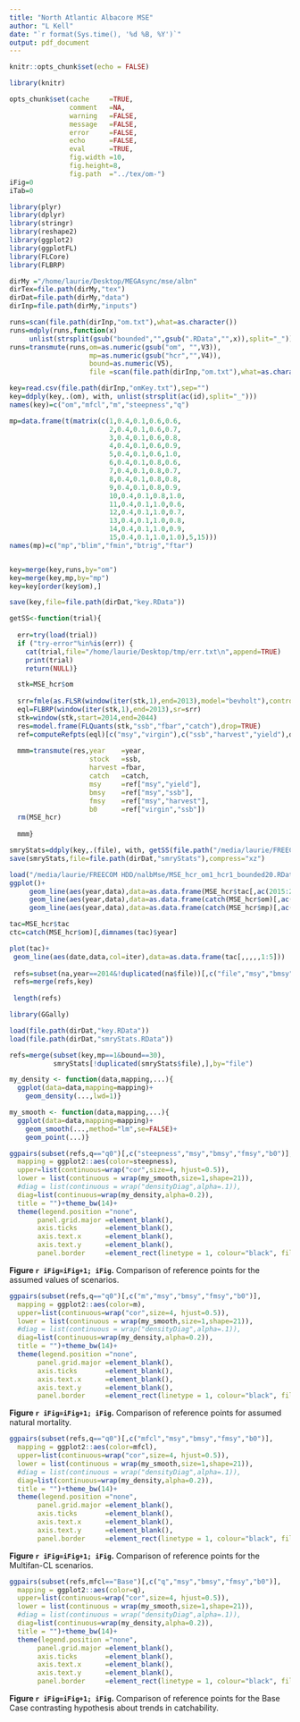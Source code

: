 ```yaml
---
title: "North Atlantic Albacore MSE"
author: "L Kell"
date: "`r format(Sys.time(), '%d %B, %Y')`"
output: pdf_document
---
```



```r
knitr::opts_chunk$set(echo = FALSE)

library(knitr)

opts_chunk$set(cache     =TRUE, 
               comment   =NA, 
               warning   =FALSE, 
               message   =FALSE, 
               error     =FALSE, 
               echo      =FALSE, 
               eval      =TRUE,
               fig.width =10, 
               fig.height=8,
               fig.path  ="../tex/om-")
iFig=0
iTab=0
```

```r
library(plyr)
library(dplyr)
library(stringr)
library(reshape2)
library(ggplot2)
library(ggplotFL)
library(FLCore)
library(FLBRP)

dirMy ="/home/laurie/Desktop/MEGAsync/mse/albn"
dirTex=file.path(dirMy,"tex")
dirDat=file.path(dirMy,"data")
dirInp=file.path(dirMy,"inputs")
```


```r
runs=scan(file.path(dirInp,"om.txt"),what=as.character())
runs=mdply(runs,function(x)
     unlist(strsplit(gsub("bounded","",gsub(".RData","",x)),split="_")))[,c(4,5,6)]
runs=transmute(runs,om=as.numeric(gsub("om", "",V3)),
                    mp=as.numeric(gsub("hcr","",V4)),
                    bound=as.numeric(V5),
                    file =scan(file.path(dirInp,"om.txt"),what=as.character()))

key=read.csv(file.path(dirInp,"omKey.txt"),sep="")
key=ddply(key,.(om), with, unlist(strsplit(ac(id),split="_")))
names(key)=c("om","mfcl","m","steepness","q")

mp=data.frame(t(matrix(c(1,0.4,0.1,0.6,0.6,
                         2,0.4,0.1,0.6,0.7,
                         3,0.4,0.1,0.6,0.8,
                         4,0.4,0.1,0.6,0.9,
                         5,0.4,0.1,0.6,1.0,
                         6,0.4,0.1,0.8,0.6,
                         7,0.4,0.1,0.8,0.7,
                         8,0.4,0.1,0.8,0.8,
                         9,0.4,0.1,0.8,0.9,
                         10,0.4,0.1,0.8,1.0,
                         11,0.4,0.1,1.0,0.6,
                         12,0.4,0.1,1.0,0.7,
                         13,0.4,0.1,1.0,0.8,
                         14,0.4,0.1,1.0,0.9,
                         15,0.4,0.1,1.0,1.0),5,15)))
names(mp)=c("mp","blim","fmin","btrig","ftar")


key=merge(key,runs,by="om")
key=merge(key,mp,by="mp")
key=key[order(key$om),]

save(key,file=file.path(dirDat,"key.RData"))
```

```r
getSS<-function(trial){
  
  err=try(load(trial))
  if ("try-error"%in%is(err)) {
    cat(trial,file="/home/laurie/Desktop/tmp/err.txt\n",append=TRUE)
    print(trial)
    return(NULL)}

  stk=MSE_hcr$om
 
  srr=fmle(as.FLSR(window(iter(stk,1),end=2013),model="bevholt"),control="silent")
  eql=FLBRP(window(iter(stk,1),end=2013),sr=srr)
  stk=window(stk,start=2014,end=2044)
  res=model.frame(FLQuants(stk,"ssb","fbar","catch"),drop=TRUE)
  ref=computeRefpts(eql)[c("msy","virgin"),c("ssb","harvest","yield"),drop=TRUE]
  
  mmm=transmute(res,year    =year,
                    stock   =ssb,
                    harvest =fbar,
                    catch   =catch,
                    msy     =ref["msy","yield"],
                    bmsy    =ref["msy","ssb"],
                    fmsy    =ref["msy","harvest"],
                    b0      =ref["virgin","ssb"])
  rm(MSE_hcr)
 
  mmm}

smryStats=ddply(key,.(file), with, getSS(file.path("/media/laurie/FREECOM HDD/nalbMse",file)))
save(smryStats,file=file.path(dirDat,"smryStats"),compress="xz")
```

```r
load("/media/laurie/FREECOM HDD/nalbMse/MSE_hcr_om1_hcr1_bounded20.RData")
ggplot()+
     geom_line(aes(year,data),data=as.data.frame(MSE_hcr$tac[,ac(2015:2044),,,,56]),col="black")+
     geom_line(aes(year,data),data=as.data.frame(catch(MSE_hcr$om)[,ac(2015:2044),,,,56]),col="red")+
     geom_line(aes(year,data),data=as.data.frame(catch(MSE_hcr$mp)[,ac(2015:2040),,,,56]),col="green")

tac=MSE_hcr$tac
ctc=catch(MSE_hcr$om)[,dimnames(tac)$year]

plot(tac)+
 geom_line(aes(date,data,col=iter),data=as.data.frame(tac[,,,,,1:5]))
 
 refs=subset(na,year==2014&!duplicated(na$file))[,c("file","msy","bmsy","fmsy","b0")]
 refs=merge(refs,key)
 
 length(refs)
```

```r
library(GGally)

load(file.path(dirDat,"key.RData"))
load(file.path(dirDat,"smryStats.RData"))

refs=merge(subset(key,mp==1&bound==30),
           smryStats[!duplicated(smryStats$file),],by="file")

my_density <- function(data,mapping,...){
  ggplot(data=data,mapping=mapping)+
    geom_density(...,lwd=1)}

my_smooth <- function(data,mapping,...){
  ggplot(data=data,mapping=mapping)+
    geom_smooth(...,method="lm",se=FALSE)+
    geom_point(...)}

ggpairs(subset(refs,q=="q0")[,c("steepness","msy","bmsy","fmsy","b0")],
  mapping = ggplot2::aes(color=steepness),
  upper=list(continuous=wrap("cor",size=4, hjust=0.5)),
  lower = list(continuous = wrap(my_smooth,size=1,shape=21)),
  #diag = list(continuous = wrap("densityDiag",alpha=.1)),
  diag=list(continuous=wrap(my_density,alpha=0.2)),
  title = "")+theme_bw(14)+
  theme(legend.position ="none", 
       panel.grid.major =element_blank(), 
       axis.ticks       =element_blank(), 
       axis.text.x      =element_blank(), 
       axis.text.y      =element_blank(),
       panel.border     =element_rect(linetype = 1, colour="black", fill=NA)) 
```
**Figure `r iFig=iFig+1; iFig`.** Comparison of reference points for the assumed values of scenarios.


```r
ggpairs(subset(refs,q=="q0")[,c("m","msy","bmsy","fmsy","b0")],
  mapping = ggplot2::aes(color=m),
  upper=list(continuous=wrap("cor",size=4, hjust=0.5)),
  lower = list(continuous = wrap(my_smooth,size=1,shape=21)),
  #diag = list(continuous = wrap("densityDiag",alpha=.1)),
  diag=list(continuous=wrap(my_density,alpha=0.2)),
  title = "")+theme_bw(14)+
  theme(legend.position ="none", 
       panel.grid.major =element_blank(), 
       axis.ticks       =element_blank(), 
       axis.text.x      =element_blank(), 
       axis.text.y      =element_blank(),
       panel.border     =element_rect(linetype = 1, colour="black", fill=NA)) 
```
**Figure `r iFig=iFig+1; iFig`.** Comparison of reference points for assumed natural mortality.

```r
ggpairs(subset(refs,q=="q0")[,c("mfcl","msy","bmsy","fmsy","b0")],
  mapping = ggplot2::aes(color=mfcl),
  upper=list(continuous=wrap("cor",size=4, hjust=0.5)),
  lower = list(continuous = wrap(my_smooth,size=1,shape=21)),
  #diag = list(continuous = wrap("densityDiag",alpha=.1)),
  diag=list(continuous=wrap(my_density,alpha=0.2)),
  title = "")+theme_bw(14)+
  theme(legend.position ="none", 
       panel.grid.major =element_blank(), 
       axis.ticks       =element_blank(), 
       axis.text.x      =element_blank(), 
       axis.text.y      =element_blank(),
       panel.border     =element_rect(linetype = 1, colour="black", fill=NA)) 
```
**Figure `r iFig=iFig+1; iFig`.** Comparison of reference points for the Multifan-CL scenarios.


```r
ggpairs(subset(refs,mfcl=="Base")[,c("q","msy","bmsy","fmsy","b0")],
  mapping = ggplot2::aes(color=q),
  upper=list(continuous=wrap("cor",size=4, hjust=0.5)),
  lower = list(continuous = wrap(my_smooth,size=1,shape=21)),
  #diag = list(continuous = wrap("densityDiag",alpha=.1)),
  diag=list(continuous=wrap(my_density,alpha=0.2)),
  title = "")+theme_bw(14)+
  theme(legend.position ="none", 
       panel.grid.major =element_blank(), 
       axis.ticks       =element_blank(), 
       axis.text.x      =element_blank(), 
       axis.text.y      =element_blank(),
       panel.border     =element_rect(linetype = 1, colour="black", fill=NA)) 
```
**Figure `r iFig=iFig+1; iFig`.** Comparison of reference points for the Base Case contrasting hypothesis about trends in catchability.

